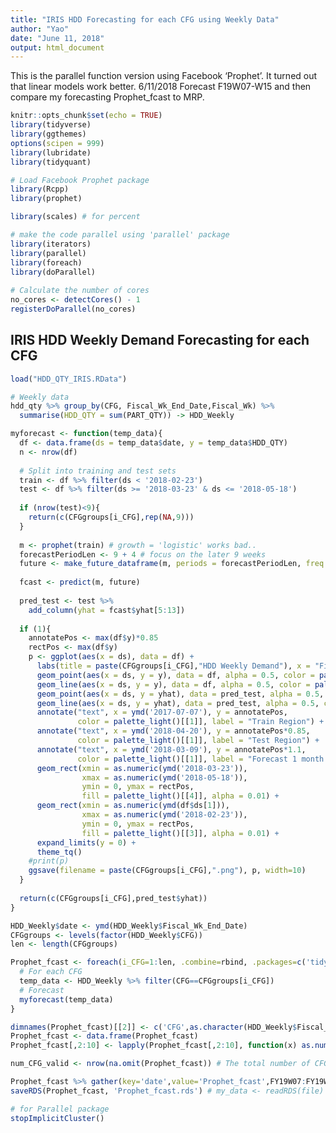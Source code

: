 ```yaml
---
title: "IRIS HDD Forecasting for each CFG using Weekly Data"
author: "Yao"
date: "June 11, 2018"
output: html_document
---
```


This is the parallel function version using Facebook 'Prophet'.
It turned out that linear models work better.
6/11/2018 Forecast F19W07-W15 and then compare my forecasting Prophet_fcast to MRP.

```r
knitr::opts_chunk$set(echo = TRUE)
library(tidyverse)
library(ggthemes)
options(scipen = 999)
library(lubridate)
library(tidyquant)

# Load Facebook Prophet package
library(Rcpp)
library(prophet)

library(scales) # for percent

# make the code parallel using 'parallel' package
library(iterators)
library(parallel)
library(foreach)
library(doParallel)
 
# Calculate the number of cores
no_cores <- detectCores() - 1
registerDoParallel(no_cores)
```

## IRIS HDD Weekly Demand Forecasting for each CFG

```r
load("HDD_QTY_IRIS.RData")

# Weekly data
hdd_qty %>% group_by(CFG, Fiscal_Wk_End_Date,Fiscal_Wk) %>%
  summarise(HDD_QTY = sum(PART_QTY)) -> HDD_Weekly
```

```r
myforecast <- function(temp_data){
  df <- data.frame(ds = temp_data$date, y = temp_data$HDD_QTY)
  n <- nrow(df)
  
  # Split into training and test sets
  train <- df %>% filter(ds < '2018-02-23')
  test <- df %>% filter(ds >= '2018-03-23' & ds <= '2018-05-18')
  
  if (nrow(test)<9){
    return(c(CFGgroups[i_CFG],rep(NA,9)))
  }
  
  m <- prophet(train) # growth = 'logistic' works bad..
  forecastPeriodLen <- 9 + 4 # focus on the later 9 weeks
  future <- make_future_dataframe(m, periods = forecastPeriodLen, freq = 'week',include_history = FALSE)
  
  fcast <- predict(m, future)
  
  pred_test <- test %>%
    add_column(yhat = fcast$yhat[5:13])
  
  if (1){
    annotatePos <- max(df$y)*0.85
    rectPos <- max(df$y)
    p <- ggplot(aes(x = ds), data = df) +
      labs(title = paste(CFGgroups[i_CFG],"HDD Weekly Demand"), x = "Fiscal Week End Date",y='Weekly Demand') +
      geom_point(aes(x = ds, y = y), data = df, alpha = 0.5, color = palette_light()[[1]]) + 
      geom_line(aes(x = ds, y = y), data = df, alpha = 0.5, color = palette_light()[[1]]) +
      geom_point(aes(x = ds, y = yhat), data = pred_test, alpha = 0.5, color = palette_light()[[2]]) + 
      geom_line(aes(x = ds, y = yhat), data = pred_test, alpha = 0.5, color = palette_light()[[2]]) +
      annotate("text", x = ymd('2017-07-07'), y = annotatePos,
               color = palette_light()[[1]], label = "Train Region") +
      annotate("text", x = ymd('2018-04-20'), y = annotatePos*0.85,
               color = palette_light()[[1]], label = "Test Region") +
      annotate("text", x = ymd('2018-03-09'), y = annotatePos*1.1,
               color = palette_light()[[1]], label = "Forecast 1 month ahead") +
      geom_rect(xmin = as.numeric(ymd('2018-03-23')),
                xmax = as.numeric(ymd('2018-05-18')),
                ymin = 0, ymax = rectPos,
                fill = palette_light()[[4]], alpha = 0.01) + 
      geom_rect(xmin = as.numeric(ymd(df$ds[1])),
                xmax = as.numeric(ymd('2018-02-23')),
                ymin = 0, ymax = rectPos,
                fill = palette_light()[[3]], alpha = 0.01) + 
      expand_limits(y = 0) +
      theme_tq() 
    #print(p)
    ggsave(filename = paste(CFGgroups[i_CFG],".png"), p, width=10)
  }
  
  return(c(CFGgroups[i_CFG],pred_test$yhat))
}
```


```r
HDD_Weekly$date <- ymd(HDD_Weekly$Fiscal_Wk_End_Date)
CFGgroups <- levels(factor(HDD_Weekly$CFG))
len <- length(CFGgroups)

Prophet_fcast <- foreach(i_CFG=1:len, .combine=rbind, .packages=c('tidyverse','prophet','Rcpp','ggthemes','lubridate','tidyquant')) %dopar% {
  # For each CFG
  temp_data <- HDD_Weekly %>% filter(CFG==CFGgroups[i_CFG])
  # Forecast
  myforecast(temp_data)
}

dimnames(Prophet_fcast)[[2]] <- c('CFG',as.character(HDD_Weekly$Fiscal_Wk[112:120]))
Prophet_fcast <- data.frame(Prophet_fcast)
Prophet_fcast[,2:10] <- lapply(Prophet_fcast[,2:10], function(x) as.numeric(as.character(x)))

num_CFG_valid <- nrow(na.omit(Prophet_fcast)) # The total number of CFGs were forecasted.

Prophet_fcast %>% gather(key='date',value='Prophet_fcast',FY19W07:FY19W15) -> Prophet_fcast
saveRDS(Prophet_fcast, 'Prophet_fcast.rds') # my_data <- readRDS(file)
```

```r
# for Parallel package
stopImplicitCluster()
```
